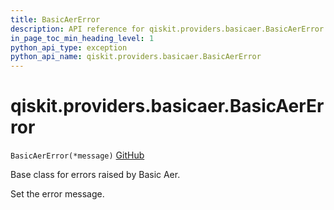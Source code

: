 ```yaml
---
title: BasicAerError
description: API reference for qiskit.providers.basicaer.BasicAerError
in_page_toc_min_heading_level: 1
python_api_type: exception
python_api_name: qiskit.providers.basicaer.BasicAerError
---
```


# qiskit.providers.basicaer.BasicAerError

<span id="qiskit.providers.basicaer.BasicAerError" />

`BasicAerError(*message)` [GitHub](https://github.com/qiskit/qiskit/tree/stable/0.20/qiskit/providers/basicaer/exceptions.py "view source code")

Base class for errors raised by Basic Aer.

Set the error message.

